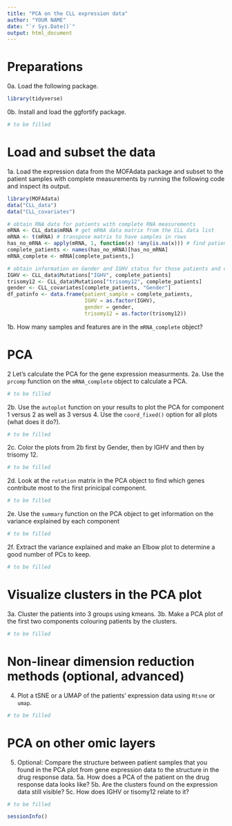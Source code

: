 ```yaml
---
title: "PCA on the CLL expression data"
author: "YOUR NAME"
date: "`r Sys.Date()`"
output: html_document
---
```


# Preparations

0a. Load the following package.
```r
library(tidyverse)
```

0b. Install and load the ggfortify package.
```r
# to be filled
```

# Load and subset the data

1a. Load the expression data from the MOFAdata package and subset to the patient samples with complete measurements by running the following code and inspect its output.
```r
library(MOFAdata)
data("CLL_data")
data("CLL_covariates")

# obtain RNA data for patients with complete RNA measurements
mRNA <- CLL_data$mRNA # get mRNA data matrix from the CLL data list
mRNA <- t(mRNA) # transpose matrix to have samples in rows
has_no_mRNA <- apply(mRNA, 1, function(x) !any(is.na(x))) # find patient samples with complete mRNA information
complete_patients <- names(has_no_mRNA)[has_no_mRNA]
mRNA_complete <- mRNA[complete_patients,]

# obtain information on Gender and IGHV status for those patients and collect them in a dataframe
IGHV <- CLL_data$Mutations["IGHV", complete_patients]
trisomy12 <- CLL_data$Mutations["trisomy12", complete_patients]
gender <- CLL_covariates[complete_patients, "Gender"]
df_patinfo <- data.frame(patient_sample = complete_patients, 
                         IGHV = as.factor(IGHV),
                         gender = gender,
                         trisomy12 = as.factor(trisomy12))
```

1b. How many samples and features are in the `mRNA_complete` object?

# PCA
2 Let's calculate the PCA for the gene expression measurments.
2a. Use the `prcomp` function on the `mRNA_complete` object to calculate a PCA.
```r
# to be filled
```

2b. Use the `autoplot` function on your results to plot the PCA for component 1 versus 2 as well as 3 versus 4. Use the `coord_fixed()` option for all plots (what does it do?). 
```r
# to be filled
```

2c. Color the plots from 2b first by Gender, then by IGHV and then by trisomy 12.  
```r
# to be filled
```

2d. Look at the `rotation` matrix in the PCA object to find which genes contribute most to the first prinicipal component.
```r
# to be filled
```

2e. Use the `summary` function on the PCA object to get information on the variance explained by each component
```r
# to be filled
```

2f. Extract the variance explained and make an Elbow plot to determine a good number of PCs to keep.
```r
# to be filled
```

# Visualize clusters in the PCA plot
3a. Cluster the patients into 3 groups using kmeans.
3b. Make a PCA plot of the first two components colouring patients by the clusters.
```r
# to be filled
```

# Non-linear dimension reduction methods (optional, advanced)
4. Plot a tSNE or a UMAP of the patients' expression data using `Rtsne` or `umap`.
```r
# to be filled
```

# PCA on other omic layers
5. Optional: Compare the structure between patient samples that you found in the PCA plot from gene expression data to the structure in the drug response data.
5a. How does a PCA of the patient on the drug response data looks like? 
5b. Are the clusters found on the expression data still visible? 
5c. How does IGHV or tisomy12 relate to it?
```r
# to be filled
```

```r
sessionInfo()
```

